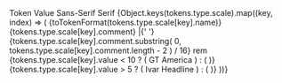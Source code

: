 
<PageSection title="Type scale" isHeader>
  <TokenTable>
    <thead>
      <tr>
        <th style={{ width: '25%' }}>Token</th>
        <th style={{ width: '20%' }}>Value</th>
        <th style={{ width: '25%' }}>Sans-Serif</th>
        <th>Serif</th>
      </tr>
    </thead>
    <tbody>
      {Object.keys(tokens.type.scale).map((key, index) => (
        <tr key={index}>
          <td>{toTokenFormat(tokens.type.scale[key].name)}</td>
          <td>
            {tokens.type.scale[key].comment} |{' '}
            {tokens.type.scale[key].comment.substring(
              0,
              tokens.type.scale[key].comment.length - 2
            ) / 16}
            rem
          </td>
          <td>
            {tokens.type.scale[key].value < 10 ? (
              <span
                className="token-type-sans-serif"
                style={{ fontSize: tokens.type.scale[key].comment }}
              >
                GT America
              </span>
            ) : (
              <PharosIcon name="dash-small"></PharosIcon>
            )}
          </td>
          <td>
            {tokens.type.scale[key].value > 5 ? (
              <span
                className="token-type-serif"
                style={{
                  fontSize: tokens.type.scale[key].comment,
                  fontFamily: 'var(--pharos-font-family-serif)',
                  lineHeight: 'var(--pharos-line-height-heading-large)',
                }}
              >
                Ivar Headline
              </span>
            ) : (
              <PharosIcon name="dash-small"></PharosIcon>
            )}
          </td>
        </tr>
      ))}
    </tbody>
  </TokenTable>
</PageSection>
